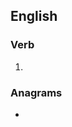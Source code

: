 ==English==

===Verb===
{{head|en|present participle}}

# {{present participle of|resume|lang=en|nocat=1}}

===Anagrams===
* {{anagrams|en|a=egimnrsu|gum resin}}